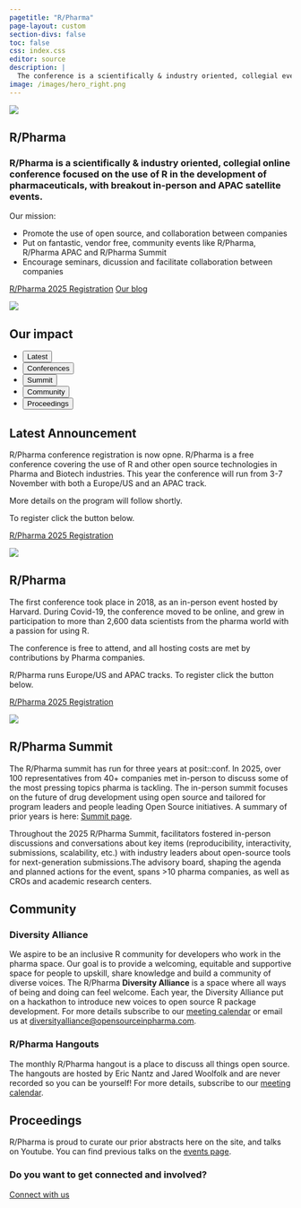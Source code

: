 ```yaml
---
pagetitle: "R/Pharma"
page-layout: custom
section-divs: false
toc: false
css: index.css
editor: source
description: | 
  The conference is a scientifically & industry oriented, collegial event focused on the use of R in the development of pharmaceuticals.
image: /images/hero_right.png
---
```


::: {.hero-banner}

::: {.hero-image .hero-image-left}
![](images/hero_left.png){fig-alt="Stack of three printed articles with text, code, and graphics."}
:::

::: {.content-block}

# R/Pharma

### R/Pharma is a scientifically & industry oriented, collegial online conference focused on the use of R in the development of pharmaceuticals, with breakout in-person and APAC satellite events.

Our mission:

- Promote the use of open source, and collaboration between companies 
- Put on fantastic, vendor free, community events like R/Pharma, R/Pharma APAC and R/Pharma Summit
- Encourage seminars, dicussion and facilitate collaboration between companies

::: {.hero-buttons}
[R/Pharma 2025 Registration](https://events.zoom.us/ev/Ai-geyS63AOzr-Tskeu2jwsPAZkX9yQixTAJuQzNT-h_rw24wX-p~AnyGxi92zGyWPS_7xPj-Oax9RjoaU3pZS0DjeX45ML084eyqq4qo6O7BMg){.btn-action-primary .btn-action .btn .btn-success .btn-lg role="button"}
[Our blog](docs/blog/){#btn-guide .btn-action .btn .btn-info .btn-lg role="button"}
::: 

:::

::: {.hero-image .hero-image-right}
![](images/hero_right.png){fig-alt="Stack of three printed articles with text, code, and graphics."}
:::

:::


::: {.hello-quarto}
::: {.content-block}

::: {.hello-quarto-banner}
# Our impact 
<ul class="nav nav-pills" id="hello-quarto-tab" role="tablist">
  <li class="nav-item" role="presentation">
    <button class="nav-link active" id="annoucementtab" data-bs-toggle="tab" data-bs-target="#announcement" type="button" role="tab" aria-controls="announcement" aria-selected="true">Latest</button>
  </li>
  <li class="nav-item" role="presentation">
    <button class="nav-link" id="conference-tab" data-bs-toggle="tab" data-bs-target="#conference" type="button" role="tab" aria-controls="conference" aria-selected="true">Conferences</button>
  </li>
  <li class="nav-item" role="presentation">
    <button class="nav-link" id="summit-tab" data-bs-toggle="tab" data-bs-target="#summit" type="button" role="tab" aria-controls="summit" aria-selected="false">Summit</button>
  </li>
  <li class="nav-item" role="presentation">
    <button class="nav-link" id="community-tab" data-bs-toggle="tab" data-bs-target="#community" type="button" role="tab" aria-controls="community" aria-selected="false">Community</button>
  </li>
  <li class="nav-item" role="presentation">
    <button class="nav-link" id="proceedings-tab" data-bs-toggle="tab" data-bs-target="#proceedings" type="button" role="tab" aria-controls="proceedings" aria-selected="false">Proceedings</button>
  </li>
</ul>
:::

<div class="tab-content" id="hello-quarto-tabcontent">

<div class="tab-pane fade  show active" id="announcement" role="tabpanel" aria-labelledby="announcement-tab">

::: {.grid}
::: {.g-col-lg-6 .g-col-12}
## Latest Announcement

R/Pharma conference registration is now opne.  R/Pharma is a free conference covering the use of R and other open source technologies in Pharma and Biotech industries.  This year the conference will run from 3-7 November with both a Europe/US and an APAC track.

More details on the program will follow shortly.

To register click the button below.

:::: {.hero-buttons}
[R/Pharma 2025 Registration](https://events.zoom.us/ev/Ai-geyS63AOzr-Tskeu2jwsPAZkX9yQixTAJuQzNT-h_rw24wX-p~AnyGxi92zGyWPS_7xPj-Oax9RjoaU3pZS0DjeX45ML084eyqq4qo6O7BMg){.btn-action-primary .btn-action .btn .btn-success .btn-lg role="button"}
:::: 

:::

::: {.g-col-lg-6 .g-col-12}
![](images/rinpharma-square.png){fig-alt="R/Pharma on pill background." fig-align="center" layout-valign="center"}
:::
:::

</div>

<div class="tab-pane fade  show active" id="conference" role="tabpanel" aria-labelledby="conference-tab">

::: {.grid}
::: {.g-col-lg-6 .g-col-12}
## R/Pharma

The first conference took place in 2018, as an in-person event hosted by Harvard. During Covid-19, the conference moved to be online, and grew in participation to more than 2,600 data scientists from the pharma world with a passion for using R.

The conference is free to attend, and all hosting costs are met by contributions by 
Pharma companies.

R/Pharma runs Europe/US and APAC tracks.  To register click the button below.

:::: {.hero-buttons}
[R/Pharma 2025 Registration](https://events.zoom.us/ev/Ai-geyS63AOzr-Tskeu2jwsPAZkX9yQixTAJuQzNT-h_rw24wX-p~AnyGxi92zGyWPS_7xPj-Oax9RjoaU3pZS0DjeX45ML084eyqq4qo6O7BMg){.btn-action-primary .btn-action .btn .btn-success .btn-lg role="button"}
:::: 

:::

::: {.g-col-lg-6 .g-col-12}
![](images/rinpharma-square.png){fig-alt="R/Pharma on pill background." fig-align="center" layout-valign="center"}
:::
:::

</div>

<div class="tab-pane fade" id="summit" role="tabpanel" aria-labelledby="summit-tab">

::: {.grid}
::: {.g-col-lg-12 .g-col-12}

## R/Pharma Summit

The R/Pharma summit has run for three years at posit::conf.  In 2025, over 100 representatives from 40+ companies met in-person to discuss some of the most pressing topics pharma is tackling.  The in-person summit focuses on the future of drug development using open source and tailored for program leaders and people leading Open Source initiatives. A summary of prior years is here: [Summit page](/docs/summit). 

Throughout the 2025 R/Pharma Summit, facilitators fostered in-person discussions and conversations about key items (reproducibility, interactivity, submissions, scalability, etc.) with industry leaders about open-source tools for next-generation submissions.The advisory board, shaping the agenda and planned actions for the event, spans >10 pharma companies, as well as CROs and academic research centers.

:::
:::

</div>

<div class="tab-pane fade" id="community" role="tabpanel" aria-labelledby="community-tab">

::: {.grid}
::: {.g-col-lg-12 .g-col-12}
## Community

### Diversity Alliance

We aspire to be an inclusive R community for developers who work in the pharma space. Our goal is to provide a welcoming, equitable and supportive space for people to upskill, share knowledge and build a community of diverse voices. The R/Pharma **Diversity Alliance** is a space where all ways of being and doing can feel welcome.  Each year, the Diversity Alliance put on a hackathon to introduce new voices to open source R package development.  For more details subscribe to our [meeting calendar](https://www.addevent.com/calendar/AD808454) or email us at [diversityalliance@opensourceinpharma.com](mailto:diversityalliance@opensourceinpharma.com).

### R/Pharma Hangouts

The monthly R/Pharma hangout is a place to discuss all things open source.  The hangouts are hosted by Eric Nantz and Jared Woolfolk and are never recorded so you can be yourself!  For more details, subscribe to our [meeting calendar](https://www.addevent.com/calendar/wC797942).

:::
:::

</div>

<div class="tab-pane fade" id="proceedings" role="tabpanel" aria-labelledby="proceedings-tab">

::: {.grid}
::: {.g-col-lg-12 .g-col-12}
## Proceedings

R/Pharma is proud to curate our prior abstracts here on the site, and talks on Youtube.  You can find previous talks on the [events page](/docs/events).

:::


:::

</div>

</div>



::: {.grid}


:::
:::
:::




::: {.get-started .alt-background}
::: {.content-block}

### Do you want to get connected and involved?

[Connect with us](https://forms.gle/8ftqG6pwJN22prA9A){.btn-action-primary  .btn-action .btn .btn-success .btn-lg role="button"}

:::
:::

